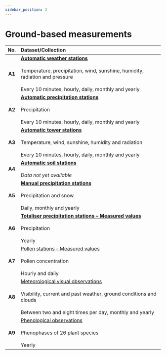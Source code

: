```yaml
---
sidebar_position: 2
---
```


# Ground-based measurements

| No.    | Dataset/Collection |
|:------:|:---------|
| **A1** | [**Automatic weather stations**](/a-data-groundbased/a1-automatic-weather-stations) <br></br> Temperature, precipitation, wind, sunshine, humidity, radiation and pressure <br></br> Every 10 minutes, hourly, daily, monthly and yearly |
| **A2** | [**Automatic precipitation stations**](/a-data-groundbased/a2-automatic-precipitation-stations) <br></br> Precipitation <br></br> Every 10 minutes, hourly, daily, monthly and yearly |
| **A3** | [**Automatic tower stations**](/a-data-groundbased/a3-automatic-tower-stations) <br></br> Temperature, wind, sunshine, humidity and radiation <br></br> Every 10 minutes, hourly, daily, monthly and yearly|
| **A4** | [**Automatic soil stations**](/a-data-groundbased/a4-automatic-soil-stations) <br></br> *Data not yet available* |
| **A5** | [**Manual precipitation stations**](/a-data-groundbased/a5-manual-precipitation-stations) <br></br> Precipitation and snow <br></br> Daily, monthly and yearly |
| **A6** | [**Totaliser precipitation stations – Measured values**](/a-data-groundbased/a6-totaliser-precipitation-stations) <br></br> Precipitation <br></br> Yearly |
| **A7** | [Pollen stations – Measured values](/a-data-groundbased/a7-pollen-stations) <br></br> Pollen concentration <br></br> Hourly and daily |
| **A8** | [Meteorological visual observations](/a-data-groundbased/a8-meteorological-visual-observations) <br></br> Visibility, current and past weather, ground conditions and clouds <br></br> Between two and eight times per day, monthly and yearly |
| **A9** | [Phenological observations](/a-data-groundbased/a9-phenological-observations) <br></br> Phenophases of 26 plant species <br></br> Yearly |
